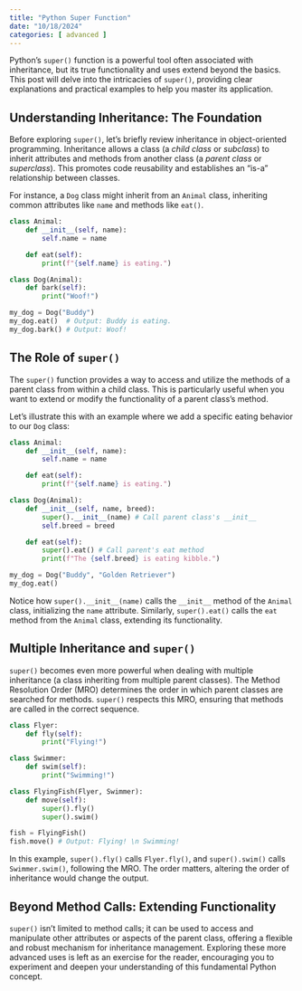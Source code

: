 ```yaml
---
title: "Python Super Function"
date: "10/18/2024"
categories: [ advanced ]
---
```



Python's `super()` function is a powerful tool often associated with inheritance, but its true functionality and uses extend beyond the basics. This post will delve into the intricacies of `super()`, providing clear explanations and practical examples to help you master its application.

## Understanding Inheritance: The Foundation

Before exploring `super()`, let's briefly review inheritance in object-oriented programming.  Inheritance allows a class (a *child class* or *subclass*) to inherit attributes and methods from another class (a *parent class* or *superclass*). This promotes code reusability and establishes an "is-a" relationship between classes.

For instance, a `Dog` class might inherit from an `Animal` class, inheriting common attributes like `name` and methods like `eat()`.

```python
class Animal:
    def __init__(self, name):
        self.name = name

    def eat(self):
        print(f"{self.name} is eating.")

class Dog(Animal):
    def bark(self):
        print("Woof!")

my_dog = Dog("Buddy")
my_dog.eat()  # Output: Buddy is eating.
my_dog.bark() # Output: Woof!
```

## The Role of `super()`

The `super()` function provides a way to access and utilize the methods of a parent class from within a child class. This is particularly useful when you want to extend or modify the functionality of a parent class's method.

Let's illustrate this with an example where we add a specific eating behavior to our `Dog` class:

```python
class Animal:
    def __init__(self, name):
        self.name = name

    def eat(self):
        print(f"{self.name} is eating.")

class Dog(Animal):
    def __init__(self, name, breed):
        super().__init__(name) # Call parent class's __init__
        self.breed = breed

    def eat(self):
        super().eat() # Call parent's eat method
        print(f"The {self.breed} is eating kibble.")

my_dog = Dog("Buddy", "Golden Retriever")
my_dog.eat()
```

Notice how `super().__init__(name)` calls the `__init__` method of the `Animal` class, initializing the `name` attribute. Similarly, `super().eat()` calls the `eat` method from the `Animal` class, extending its functionality.


## Multiple Inheritance and `super()`

`super()` becomes even more powerful when dealing with multiple inheritance (a class inheriting from multiple parent classes).  The Method Resolution Order (MRO) determines the order in which parent classes are searched for methods.  `super()` respects this MRO, ensuring that methods are called in the correct sequence.

```python
class Flyer:
    def fly(self):
        print("Flying!")

class Swimmer:
    def swim(self):
        print("Swimming!")

class FlyingFish(Flyer, Swimmer):
    def move(self):
        super().fly()
        super().swim()

fish = FlyingFish()
fish.move() # Output: Flying! \n Swimming!
```

In this example, `super().fly()` calls `Flyer.fly()`, and `super().swim()` calls `Swimmer.swim()`, following the MRO.  The order matters, altering the order of inheritance would change the output.


## Beyond Method Calls:  Extending Functionality

`super()` isn't limited to method calls; it can be used to access and manipulate other attributes or aspects of the parent class, offering a flexible and robust mechanism for inheritance management.  Exploring these more advanced uses is left as an exercise for the reader, encouraging you to experiment and deepen your understanding of this fundamental Python concept.

